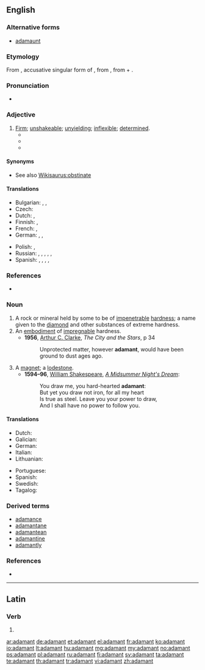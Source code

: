 ==English==
{{wikipedia}}

===Alternative forms===
* [[adamaunt]] {{qualifier|obsolete}}

===Etymology===
From {{etyl|la}} {{term|adamantem|||lang=la}}, accusative singular form of {{term|adamas|adamās|hard as steel|lang=la}}, from {{etyl|grc}} {{term|sc=polytonic|ἀδάμας|tr=adamas||invincible}}, from {{term|sc=polytonic|ἀ-|tr=a-||not}} + {{term|sc=polytonic|δαμάζω|tr=damazo||I tame}}.

===Pronunciation===
* {{audio|En-us-adamant.ogg|Audio (US)}}

===Adjective===
{{en-adj}}

# [[firm|Firm]]; [[unshakeable]]; [[unyielding]]; [[inflexible]]; [[determined]].
#*{{quote-book|title=Wildcatters: The True Story of how Conspiracy, Greed and the IRS ...|page=195|author=Charles Moncrief|year=2002|passage=Broiles and Kirkley were '''adamant''' about getting out of the lawsuit, but Mike and Dee were equally '''adamant''' about not wanting to sign a letter of apology}}
#*{{quote-book|title=Confessions of the Dyslexic Virgin|page=275|author=Cara E. C. Vermaak|year=2006|passage=Johan is determined to play the field and '''adamant''' about never committing.}}
#*{{quote-book|title=Maid to Match|page=94|author=Deeanne Gist|year=2010|passage=What good would such foolishness do a mountain man? But Pa had been '''adamant'''. Just as he'd been '''adamant''' about their reading, writing, numbers, geography, and languages. Just as he'd been '''adamant''' about using proper grammar}}

====Synonyms====
* See also [[Wikisaurus:obstinate]]

====Translations====
{{trans-top|determined; inflexible; unshakeable; unyielding}}
* Bulgarian: {{t+|bg|твърд}}, {{t+|bg|неподатлив}}, {{t+|bg|непреклонен}}
* Czech: {{t-|cs|neoblomný}}
* Dutch: {{t-|nl|onbuigzaam}}, {{t-|nl|onvermurwbaar}}
* Finnish: {{t-|fi|peräänantamaton}}, {{t-|fi|järkkymätön}}
* French: {{t+|fr|inflexible}}, {{t+|fr|catégorique}}
* German: {{t+|de|unnachgiebig}}, {{t+|de|unerbittlich}}, {{t+|de|felsenfest}}
{{trans-mid}}
* Polish: {{t-|pl|nieustępliwy}}, {{t+|pl|zdecydowany|m}}
* Russian: {{t-|ru|неподатливый|tr=nepodátlivyj}}, {{t+|ru|непреклонный|tr=nepreklónnyj}}, {{t+|ru|категоричный|tr=kategoríčnyj}}, {{t-|ru|непоколебимый|tr=nepokolebímyj}}, {{t+|ru|твёрдый|tr=tv'órdyj}}, {{t-|ru|как кремень|sc=Cyrl|alt=как креме́нь|tr=kak kremén'}} {{qualifier|idiomatic}}
* Spanish: {{t+|es|firme}}, {{t+|es|categórico}}, {{t-|es|inflexible}}, {{t-|es|impenetrable}}, {{t+|es|obstinado}}
{{trans-bottom}}

===References===
* {{R:OneLook}}

===Noun===
{{en-noun}}

# A rock or mineral held by some to be of [[impenetrable]] [[hardness]]; a name given to the [[diamond]] and other substances of extreme hardness.
# An [[embodiment]] of [[impregnable]] hardness.
#* '''1956''', [[w:Arthur C. Clarke|Arthur C. Clarke]], ''The City and the Stars'', p 34
#*: Unprotected matter, however '''adamant''', would have been ground to dust ages ago.
# A [[magnet]]; a [[lodestone]].
#* '''1594&ndash;96''', [[w:William Shakespeare|William Shakespeare]], ''[[w:A Midsummer Night's Dream|A Midsummer Night's Dream]]'':
#*: You draw me, you hard-hearted '''adamant''':
#*: But yet you draw not iron, for all my heart
#*: Is true as steel. Leave you your power to draw,
#*: And I shall have no power to follow you.

====Translations====
{{trans-top|a rock or mineral held by some to be of impenetrable hardness; a name given to the diamond and other substances of extreme hardness}}
* Dutch: {{t-|nl|adamant}}
* Galician: {{t-|gl|adamantium}}
* German: {{t+|de|adamant}}
* Italian: {{t+|it|adamantino}}
* Lithuanian: {{t-|lt|adamantas}}
{{trans-mid}}
* Portuguese: {{t+|pt|adamantino}}
* Spanish: {{t-|es|adamantino}}
* Swedish: {{t+|sv|adamant}}
* Tagalog: {{t-|tl|adamantina}}
{{trans-bottom}}

===Derived terms===
* [[adamance]] {{pos n}}
* [[adamantane]] {{pos a}}
* [[adamantean]] {{pos a}}
* [[adamantine]] {{pos a}}
* [[adamantly]] {{pos adv}}

===References===
* {{R:Webster 1913}}

----

==Latin==

===Verb===
{{la-verb-form|adamant}}

# {{conjugation of|adamo|adamō|3|p|pres|act|ind|lang=la}}

[[ar:adamant]]
[[de:adamant]]
[[et:adamant]]
[[el:adamant]]
[[fr:adamant]]
[[ko:adamant]]
[[io:adamant]]
[[lt:adamant]]
[[hu:adamant]]
[[mg:adamant]]
[[my:adamant]]
[[no:adamant]]
[[ps:adamant]]
[[pl:adamant]]
[[ru:adamant]]
[[fi:adamant]]
[[sv:adamant]]
[[ta:adamant]]
[[te:adamant]]
[[th:adamant]]
[[tr:adamant]]
[[vi:adamant]]
[[zh:adamant]]